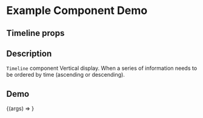 
<Meta title="Example/Timeline" component={Timeline} />

# Example Component Demo

## Timeline props
<Props of={Timeline} />

## Description

`Timeline` component Vertical display. When a series of information needs to be ordered by time (ascending or descending).

## Demo

<Canvas>
  <Story name="Example Timeline">
    {(args) => <Timeline {...args} />}
  </Story>
</Canvas>
